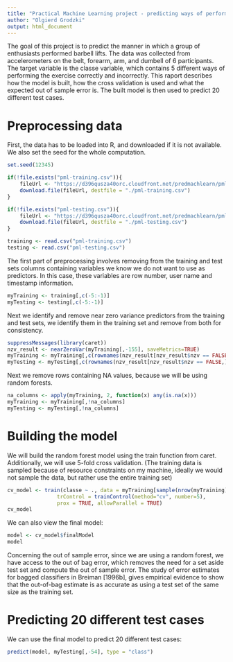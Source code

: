 ```yaml
---
title: "Practical Machine Learning project - predicting ways of performing barbell lifts"
author: "Olgierd Grodzki"
output: html_document
---
```


The goal of this project is to predict the manner in which a group of enthusiasts performed barbell lifts. The data was collected from accelerometers on the belt, forearm, arm, and dumbell of 6 participants. The target variable is the classe variable, which contains 5 different ways of performing the exercise correctly and incorrectly. This raport describes how the model is built, how the cross validation is used and what the expected out of sample error is. The built model is then used to predict 20 different test cases. 

# Preprocessing data

First, the data has to be loaded into R, and downloaded if it is not available. We also set the seed for the whole computation.

```r
set.seed(12345)

if(!file.exists("pml-training.csv")){
    fileUrl <- "https://d396qusza40orc.cloudfront.net/predmachlearn/pml-training.csv"
    download.file(fileUrl, destfile = "./pml-training.csv")
}

if(!file.exists("pml-testing.csv")){
    fileUrl <- "https://d396qusza40orc.cloudfront.net/predmachlearn/pml-testing.csv"
    download.file(fileUrl, destfile = "./pml-testing.csv")
}

training <- read.csv("pml-training.csv")
testing <- read.csv("pml-testing.csv")
```

The first part of preprocessing involves removing from the training and test sets columns containing variables we know we do not want to use as predictors. In this case, these variables are row number, user name and timestamp information.

```r
myTraining <- training[,c(-5:-1)]
myTesting <- testing[,c(-5:-1)]
```

Next we identify and remove near zero variance predictors from the training and test sets, we identify them in the training set and remove from both for consistency.

```r
suppressMessages(library(caret))
nzv_result <- nearZeroVar(myTraining[,-155], saveMetrics=TRUE)
myTraining <- myTraining[,c(rownames(nzv_result[nzv_result$nzv == FALSE,]), "classe")]
myTesting <- myTesting[,c(rownames(nzv_result[nzv_result$nzv == FALSE,]), "problem_id")]
```

Next we remove rows containing NA values, because we will be using random forests.

```r
na_columns <- apply(myTraining, 2, function(x) any(is.na(x)))
myTraining <- myTraining[,!na_columns]
myTesting <- myTesting[,!na_columns]
```

# Building the model

We will build the random forest model using the train function from caret. Additionally, we will use 5-fold cross validation. (The training data is sampled because of resource constraints on my machine, ideally we would not sample the data, but rather use the entire training set)

```r
cv_model <- train(classe ~ ., data = myTraining[sample(nrow(myTraining), 1000), ], method="rf",
                trControl = trainControl(method="cv", number=5),
                prox = TRUE, allowParallel = TRUE)
cv_model
```

We can also view the final model:

```r
model <- cv_model$finalModel
model
```

Concerning the out of sample error, since we are using a random forest, we have access to the out of bag error, which removes the need for a set aside test set and compute the out of sample error. The study of error estimates for bagged classifiers in Breiman [1996b], gives empirical evidence to show that the out-of-bag estimate is as accurate as using a test set of the same size as the training set.

# Predicting 20 different test cases

We can use the final model to predict 20 different test cases:

```r
predict(model, myTesting[,-54], type = "class")
```
